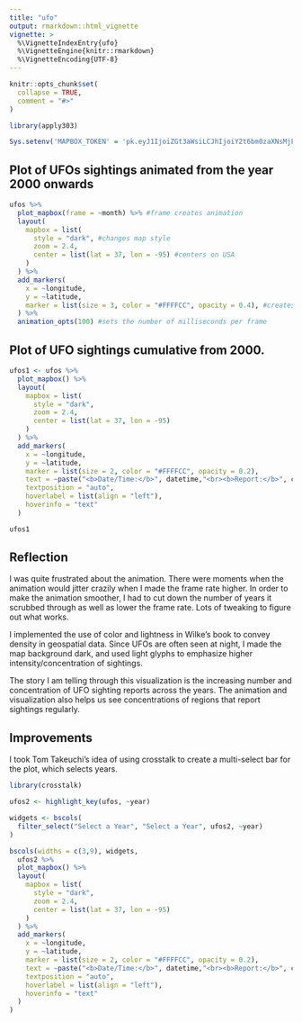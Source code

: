 ```yaml
---
title: "ufo"
output: rmarkdown::html_vignette
vignette: >
  %\VignetteIndexEntry{ufo}
  %\VignetteEngine{knitr::rmarkdown}
  %\VignetteEncoding{UTF-8}
---
```


```r
knitr::opts_chunk$set(
  collapse = TRUE,
  comment = "#>"
)
```

```r
library(apply303)
```


```r
Sys.setenv('MAPBOX_TOKEN' = 'pk.eyJ1IjoiZGt3aWsiLCJhIjoiY2t6bm0zaXNsMjFleTJucGE4MXQ0a2x5ZCJ9.d3zS2uGrfhj_ZZ2-WNDNMg')
```

## Plot of UFOs sightings animated from the year 2000 onwards
```r

ufos %>% 
  plot_mapbox(frame = ~month) %>% #frame creates animation
  layout(
    mapbox = list(
      style = "dark", #changes map style
      zoom = 2.4, 
      center = list(lat = 37, lon = -95) #centers on USA
    )
  ) %>% 
  add_markers(
    x = ~longitude, 
    y = ~latitude,
    marker = list(size = 3, color = "#FFFFCC", opacity = 0.4), #creates glyph aesthetic
  ) %>% 
  animation_opts(100) #sets the number of milliseconds per frame 
```
## Plot of UFO sightings cumulative from 2000.

```r
ufos1 <- ufos %>% 
  plot_mapbox() %>% 
  layout(
    mapbox = list(
      style = "dark", 
      zoom = 2.4, 
      center = list(lat = 37, lon = -95)
    )
  ) %>% 
  add_markers(
    x = ~longitude, 
    y = ~latitude,
    marker = list(size = 2, color = "#FFFFCC", opacity = 0.2),
    text = ~paste("<b>Date/Time:</b>", datetime,"<br><b>Report:</b>", comments, "<br><b>City/State:</b>", city, ",", state),
    textposition = "auto",
    hoverlabel = list(align = "left"),
    hoverinfo = "text"
  ) 

ufos1
```

## Reflection
I was quite frustrated about the animation. There were moments when the animation would jitter crazily when I made the frame rate higher. In order to make the animation smoother, I had to cut down the number of years it scrubbed through as well as lower the frame rate. Lots of tweaking to figure out what works.

I implemented the use of color and lightness in Wilke's book to convey density in geospatial data. Since UFOs are often seen at night, I made the map background dark, and used light glyphs to emphasize higher intensity/concentration of sightings.

The story I am telling through this visualization is the increasing number and concentration of UFO sighting reports across the years. The animation and visualization also helps us see concentrations of regions that report sightings regularly.


## Improvements

I took Tom Takeuchi's idea of using crosstalk to create a multi-select bar for the plot, which selects years. 

```r
library(crosstalk)

ufos2 <- highlight_key(ufos, ~year)

widgets <- bscols(
  filter_select("Select a Year", "Select a Year", ufos2, ~year)
)

bscols(widths = c(3,9), widgets,
  ufos2 %>% 
  plot_mapbox() %>% 
  layout(
    mapbox = list(
      style = "dark", 
      zoom = 2.4, 
      center = list(lat = 37, lon = -95)
    )
  ) %>% 
  add_markers(
    x = ~longitude, 
    y = ~latitude,
    marker = list(size = 2, color = "#FFFFCC", opacity = 0.2),
    text = ~paste("<b>Date/Time:</b>", datetime,"<br><b>Report:</b>", comments, "<br><b>City/State:</b>", city, ",", state),
    textposition = "auto",
    hoverlabel = list(align = "left"),
    hoverinfo = "text"
  ) 
)
```
